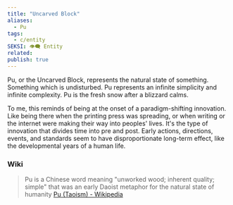 ```yaml
---
title: "Uncarved Block"
aliases:
  - Pu
tags:
  - c/entity
SEKSI: 👁️‍🗨️ Entity
related:
publish: true
---
```



Pu, or the Uncarved Block, represents the natural state of something. Something which is undisturbed. Pu represents an infinite simplicity and infinite complexity. Pu is the fresh snow after a blizzard calms.

To me, this reminds of being at the onset of a paradigm-shifting innovation. Like being there when the printing press was spreading, or when writing or the internet were making their way into peoples' lives. It's the type of innovation that divides time into pre and post. Early actions, directions, events, and standards seem to have disproportionate long-term effect, like the developmental years of a human life.

### Wiki
> Pu is a Chinese word meaning "unworked wood; inherent quality; simple" that was an early Daoist metaphor for the natural state of humanity
> [Pu (Taoism) - Wikipedia](https://en.wikipedia.org/wiki/Pu_(Taoism))
